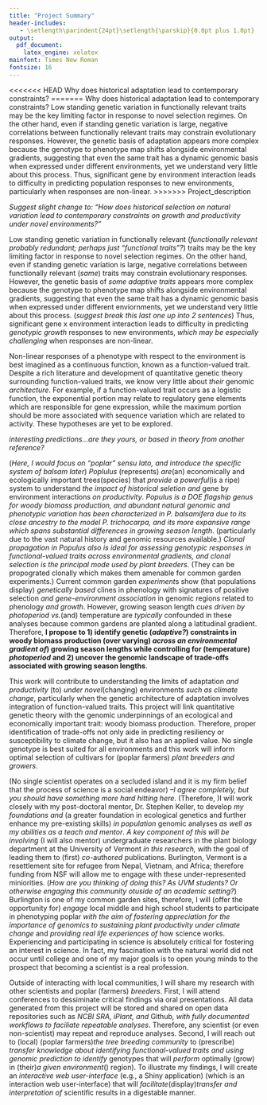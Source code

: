 ```yaml
---
title: "Project Summary"
header-includes:
   - \setlength\parindent{24pt}\setlength{\parskip}{0.0pt plus 1.0pt}
output:
  pdf_document:
    latex_engine: xelatex
mainfont: Times New Roman
fontsize: 16
---
```

\large
\makeatletter
\newcommand\iraggedright{%
  \let\\\@centercr\@rightskip\@flushglue \rightskip\@rightskip
  \leftskip\z@skip}
\makeatother
\iraggedright





\begin{raggedleft}
\textbf{Overview}  
\end{raggedleft}  

  

<<<<<<< HEAD
Why does historical adaptation lead to contemporary constraints? 
=======
Why does historical adaptation lead to contemporary constraints? Low standing genetic variation in functionally relevant traits may be the key limiting factor in response to novel selection regimes. On the other hand, even if standing genetic variation is large, negative correlations between functionally relevant traits may constrain evolutionary responses. However, the genetic basis of adaptation appears more complex because the genotype to phenotype map shifts alongside environmental gradients, suggesting that even the same trait has a dynamic genomic basis when expressed under different environments, yet we understand very little about this process. Thus, significant gene by environment interaction leads to difficulty in predicting population responses to new environments, particularly when responses are non-linear. 
>>>>>>> Project_description

*Suggest slight change to: "How does historical selection on natural variation lead to contemporary constraints on growth and productivity under novel environments?"*

Low standing genetic variation in functionally relevant (*functionally relevant probably redundant; perhaps just "functional traits"?*) traits may be the key limiting factor in response to novel selection regimes. On the other hand, even if standing genetic variation is large, negative correlations between functionally relevant (*same*) traits may constrain evolutionary responses. However, the genetic basis of *some adaptive traits* appears more complex because the genotype to phenotype map shifts alongside environmental gradients, suggesting that even the same trait has a dynamic genomic basis when expressed under different enviornments, yet we understand very little about this process. (*suggest break this last one up into 2 sentences*) Thus, significant gene x environment interaction leads to difficulty in predicting *genotypic growth* responses to new environments, *which may be especially challenging* when responses are non-linear. 


Non-linear responses of a phenotype with respect to the environment is best imagined as a continuous function, known as a function-valued trait. Despite a rich literature and development of quantitative genetic theory surrounding function-valued traits, we know very little about *their* genomic *architecture*. For example, if a function-valued trait occurs as a logistic function, the exponential portion may relate to regulatory gene elements which are responsible for gene expression, while the maximum portion should be more associated with sequence variation which are related to activity. These hypotheses are yet to be explored.

*interesting predictions...are they yours, or based in theory from another reference?*

(*Here, I would focus on "poplar" sensu lato, and introduce the specific system of balsam later*)
*Poplulus* (represents) *are*(an) economically and ecologically important tree*s*(species) that *provide a powerful*(is a ripe) system to understand *the impact of historical seletion and* gene by environment interactions *on productivity*. *Populus is a DOE flagship genus for woody biomass production, and abundant natural genomic and phenotypic variation has been characterized in P. balsamifera due to its close ancestry to the model P. trichocarpa, and its more expansive range which spans substantial differences in growing season length*. (particularly due to the vast natural history and genomic resources available.) *Clonal propagation in Populus also is ideal for assessing genotypic responses in functional-valued traits across environmental gradients, and clonal selection is the principal mode used by plant breeders.* (They can be propograted clonally which makes them amenable for common garden experiments.) Current common garden *experiment*s show (that populations display) *genetically based* clines in phenology with signatures of positive selection *and gene-environment association* in genomic regions related to phenology *and growth*. However, growing season length *cues driven by photoperiod vs.*(and) temperature are *typically* confounded in these analyses because common gardens are planted along a latitudinal gradient. Therefore, **I propose to 1) identify genetic (*adaptive?*) constraints in woody biomass production (over varying) *across an environmental gradient of*) growing season lengths while controlling for (temperature) *photoperiod* and 2) uncover the genomic landscape of trade-offs associated with growing season lengths**.    \newline


\begin{raggedleft}
\textbf{Intellectual Merit}  
\end{raggedleft}   
 
This work will contribute to understanding the limits of adaptation *and productivity* (to) *under novel*(changing) environments *such as climate change*, particularly when the genetic architecture of adaptation involves integration of function-valued traits. This project will link quantitative genetic theory with the genomic underpinnings of an ecological and economically important trait: woody biomass production. Therefore, proper identification of trade-offs not only aide in predicting resiliency or susceptibility to climate change, but it also has an applied value. No single genotype is best suited for all environments and this work will inform optimal selection of cultivars for (poplar farmers) *plant breeders and growers*. \newline


\begin{raggedleft}
\textbf{Broader Impact}  
\end{raggedleft}   
(No single scientist operates on a secluded island and it is my firm belief that the process of science is a social endeavor) *--I agree completely, but you should have something more hard hitting here*. (Therefore, )I will work closely with my post-doctoral mentor, Dr. Stephen Keller, to develop *my foundations and* (a greater foundation in ecological genetics and further enhance my pre-existing skills) *in population* genomic analyses *as well as my abilities as a teach and mentor*. *A key component of this will be involving* (I will also mentor) undergraduate researchers in the plant biology department at the University of Vermont *in this research,* with the goal of leading them to (first) *co-*author*ed* publications. Burlington, Vermont is a resettlement site for refugee from Nepal, Vietnam, and Africa; therefore funding from NSF will allow me to engage with these under-represented miniorities. (*How are you thinking of doing this? As UVM students? Or otherwise engaging this community otuside of an academic setting?*) Burlington is one of my common garden sites, therefore, I will (offer the opportunity for) *engage* local middle and high school students to participate in phenotyping poplar *with the aim of fostering appreciation for the importance of genomics to sustaining plant productivity under climate change* and *providing real life experiences of* how science works. Experiencing and participating in science is absolutely critical for fostering an interest in science. In fact, my fascination with the natural world did not occur until college and one of my major goals is to open young minds to the prospect that becoming a scientist is a real profession. 

Outside of interacting with local communities, I will share my research with other scientists and poplar (farmers) *breeders*. First, I will attend conferences to dessiminate critical findings via oral presentations. All data generated from this project will be stored and shared on open data repositories such as *NCBI SRA, iPlant, and* Github*, with fully documented workflows to faciliate repeatable analyses*. Therefore, any scientist (or even non-scientist) may repeat and reproduce analyses. Second, I will reach out to (local) (poplar farmers)*the tree breeding community* to (prescribe) *transfer knowledge about identifying functional-valued traits and using genomic prediction to identify* genotypes that will *perform* optimally (grow) in (their)*a given environment*() region). To illustrate my findings, I will create an *interactive web user-interface* (e.g., a Shiny application) (which is an interaction web user-interface) that will *facilitate*(display)*transfer and interpretation of* scientific results in a digestable manner. 



